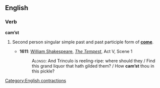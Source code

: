 ==English==

===Verb===
'''cam’st'''

# {{context|archaic|lang=en}} Second person singular simple past and past participle form of '''[[come]]'''.
#* '''1611''': [[w:William Shakespeare|William Shakespeare]], ''[[s:The Tempest|The Tempest]]'', Act V, Scene 1
#*: <span style="font-variant:small-caps">Alonso:</span> And Trinculo is reeling-ripe: where should they / Find this grand liquor that hath gilded them? / How '''cam’st''' thou in this pickle?

[[Category:English contractions]]